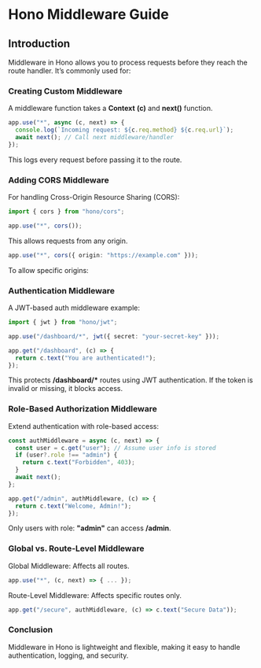 # Hono Middleware Guide

## Introduction

Middleware in Hono allows you to process requests before they reach the route handler. It’s commonly used for:

### Creating Custom Middleware

A middleware function takes a **Context** **(c)** and **next()** function.

```ts
app.use("*", async (c, next) => {
  console.log(`Incoming request: ${c.req.method} ${c.req.url}`);
  await next(); // Call next middleware/handler
});
```

This logs every request before passing it to the route.

### Adding CORS Middleware

For handling Cross-Origin Resource Sharing (CORS):

```ts
import { cors } from "hono/cors";

app.use("*", cors());
```

This allows requests from any origin.

```ts
app.use("*", cors({ origin: "https://example.com" }));
```

To allow specific origins:

### Authentication Middleware

A JWT-based auth middleware example:

```ts
import { jwt } from "hono/jwt";

app.use("/dashboard/*", jwt({ secret: "your-secret-key" }));

app.get("/dashboard", (c) => {
  return c.text("You are authenticated!");
});
```

This protects **/dashboard/\*** routes using JWT authentication.
If the token is invalid or missing, it blocks access.

### Role-Based Authorization Middleware

Extend authentication with role-based access:

```ts
const authMiddleware = async (c, next) => {
  const user = c.get("user"); // Assume user info is stored
  if (user?.role !== "admin") {
    return c.text("Forbidden", 403);
  }
  await next();
};

app.get("/admin", authMiddleware, (c) => {
  return c.text("Welcome, Admin!");
});
```

Only users with role: **"admin"** can access **/admin**.

### Global vs. Route-Level Middleware

Global Middleware: Affects all routes.

```ts
app.use("*", (c, next) => { ... });

```

Route-Level Middleware: Affects specific routes only.

```ts
app.get("/secure", authMiddleware, (c) => c.text("Secure Data"));
```

### Conclusion

Middleware in Hono is lightweight and flexible, making it easy to handle authentication, logging, and security.
